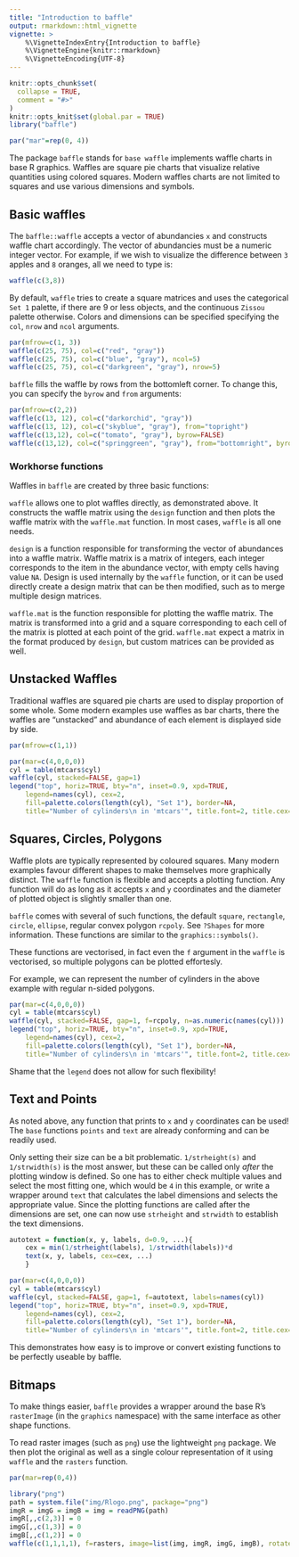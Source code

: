 ```yaml
---
title: "Introduction to baffle"
output: rmarkdown::html_vignette
vignette: >
    %\VignetteIndexEntry{Introduction to baffle}
    %\VignetteEngine{knitr::rmarkdown}
    %\VignetteEncoding{UTF-8}
---
```


```r
knitr::opts_chunk$set(
  collapse = TRUE,
  comment = "#>"
)
knitr::opts_knit$set(global.par = TRUE)
library("baffle")
```

```r
par("mar"=rep(0, 4))
```

The package `baffle` stands for `base waffle` implements waffle charts in base R graphics.
Waffles are square pie charts that visualize relative quantities using colored squares.
Modern waffles charts are not limited to squares and use various dimensions and symbols.


## Basic waffles
The `baffle::waffle` accepts a vector of abundancies `x` and constructs waffle chart accordingly.
The vector of abundancies must be a numeric integer vector. For example, if we wish to visualize
the difference between `3` apples and `8` oranges, all we need to type is:

```r
waffle(c(3,8))
```

By default, `waffle` tries to create a square matrices and uses the categorical `Set 1` palette,
if there are 9 or less objects, and the continuous `Zissou` palette otherwise.
Colors and dimensions can be specified specifying the `col`, `nrow` and `ncol` arguments.

```r
par(mfrow=c(1, 3))
waffle(c(25, 75), col=c("red", "gray"))
waffle(c(25, 75), col=c("blue", "gray"), ncol=5)
waffle(c(25, 75), col=c("darkgreen", "gray"), nrow=5)
```

`baffle` fills the waffle by rows from the bottomleft corner.
To change this, you can specify the `byrow` and `from` arguments:

```r
par(mfrow=c(2,2))
waffle(c(13, 12), col=c("darkorchid", "gray"))
waffle(c(13, 12), col=c("skyblue", "gray"), from="topright")
waffle(c(13,12), col=c("tomato", "gray"), byrow=FALSE)
waffle(c(13,12), col=c("springgreen", "gray"), from="bottomright", byrow=FALSE)
```

### Workhorse functions
Waffles in `baffle` are created by three basic functions:

`waffle` allows one to plot waffles directly, as demonstrated above. It constructs the waffle matrix
using the `design` function and then plots the waffle matrix with the `waffle.mat` function.
In most cases, `waffle` is all one needs.

`design` is a function responsible for transforming the vector of abundances into a waffle matrix.
Waffle matrix is a matrix of integers, each integer corresponds to the item in the abundance vector,
with empty cells having value `NA`. Design is used internally by the `waffle` function, or it can be
used directly create a design matrix that can be then modified, such as to merge multiple design
matrices.

`waffle.mat` is the function responsible for plotting the waffle matrix. The matrix is transformed
into a grid and a square corresponding to each cell of the matrix is plotted at each point of the
grid. `waffle.mat` expect a matrix in the format produced by `design`, but custom matrices can be
provided as well.

## Unstacked Waffles
Traditional waffles are squared pie charts are used to display proportion of some whole.
Some modern examples use waffles as bar charts, there the waffles are "unstacked" and abundance
of each element is displayed side by side.

```r
par(mfrow=c(1,1))
```

```r
par(mar=c(4,0,0,0))
cyl = table(mtcars$cyl)
waffle(cyl, stacked=FALSE, gap=1)
legend("top", horiz=TRUE, bty="n", inset=0.9, xpd=TRUE,
    legend=names(cyl), cex=2,
    fill=palette.colors(length(cyl), "Set 1"), border=NA,
    title="Number of cylinders\n in 'mtcars'", title.font=2, title.cex=1.5)
```

## Squares, Circles, Polygons
Waffle plots are typically represented by coloured squares. Many modern examples favour different
shapes to make themselves more graphically distinct. The `waffle` function is flexible and accepts
a plotting function. Any function will do as long as it accepts `x` and `y` coordinates and
the diameter of plotted object is slightly smaller than one.

`baffle` comes with several of such functions, the default `square`, `rectangle`, `circle`,
`ellipse`, regular convex polygon `rcpoly`. See `?Shapes` for more information.
These functions are similar to the `graphics::symbols()`.

These functions are vectorised, in fact even the `f` argument in the `waffle` is vectorised, so
multiple polygons can be plotted effortesly.

For example, we can represent the number of cylinders in the above example with regular n-sided
polygons.

```r
par(mar=c(4,0,0,0))
cyl = table(mtcars$cyl)
waffle(cyl, stacked=FALSE, gap=1, f=rcpoly, n=as.numeric(names(cyl)))
legend("top", horiz=TRUE, bty="n", inset=0.9, xpd=TRUE,
    legend=names(cyl), cex=2,
    fill=palette.colors(length(cyl), "Set 1"), border=NA,
    title="Number of cylinders\n in 'mtcars'", title.font=2, title.cex=1.5)
```

Shame that the `legend` does not allow for such flexibility!

## Text and Points

As noted above, any function that prints to `x` and `y` coordinates can be used!
The `base` functions `points` and `text` are already conforming and can be readily used.

Only setting their size can be a bit problematic. `1/strheight(s)` and `1/strwidth(s)` is the most
answer, but these can be called only *after* the plotting window is defined.
So one has to either check multiple values and select the most fitting one, which would be `4`
in this example, or write a wrapper around `text` that calculates the label dimensions and selects the appropriate
value. Since the plotting functions are called after the dimensions are set, one can now use
`strheight` and `strwidth` to establish the text dimensions.

```r
autotext = function(x, y, labels, d=0.9, ...){
    cex = min(1/strheight(labels), 1/strwidth(labels))*d
    text(x, y, labels, cex=cex, ...)
    }

par(mar=c(4,0,0,0))
cyl = table(mtcars$cyl)
waffle(cyl, stacked=FALSE, gap=1, f=autotext, labels=names(cyl))
legend("top", horiz=TRUE, bty="n", inset=0.9, xpd=TRUE,
    legend=names(cyl), cex=2,
    fill=palette.colors(length(cyl), "Set 1"), border=NA,
    title="Number of cylinders\n in 'mtcars'", title.font=2, title.cex=1.5)
```

This demonstrates how easy is to improve or convert existing functions to be perfectly useable by baffle.

## Bitmaps
To make things easier, `baffle` provides a wrapper around the base R's `rasterImage` (in the `graphics` namespace) with the same interface as other shape functions.

To read raster images (such as `png`) use the lightweight `png` package.
We then plot the original as well as a single colour representation of it using `waffle` and the `rasters` function.

```r
par(mar=rep(0,4))
```

```r
library("png")
path = system.file("img/Rlogo.png", package="png")
imgR = imgG = imgB = img = readPNG(path)
imgR[,,c(2,3)] = 0
imgG[,,c(1,3)] = 0
imgB[,,c(1,2)] = 0
waffle(c(1,1,1,1), f=rasters, image=list(img, imgR, imgG, imgB), rotate=c(0,30,60,90))
```
